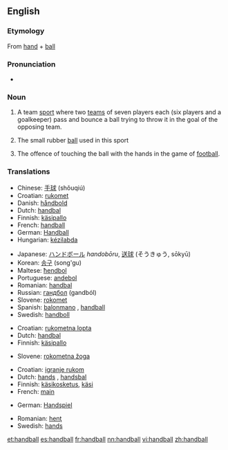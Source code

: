 ==English==

===Etymology===
{{wikipedia}}
From [[hand]] + [[ball]]

===Pronunciation===
*{{audio|en-us-handball.ogg|Audio (US)}}

===Noun===
{{en-noun|s|-}}

# {{sports}} {{uncountable}} A team [[sport]] where two [[teams]] of seven players each (six players and a goalkeeper) pass and bounce a ball trying to throw it in the goal of the opposing team.
# {{countable}} The small rubber [[ball]] used in this sport
# {{football}} {{countable}} The offence of touching the ball with the hands in the game of [[football]].

===Translations===
{{rfc-level|Translations at L3+ (AutoFormat would have corrected level of Translations)}}
{{trans-top|sport}}
*Chinese: [[手球]] (shǒuqiú)
*Croatian: [[rukomet]] {{m}}
*Danish: [[håndbold]]
*Dutch: [[handbal]] {{n}}
*Finnish: [[käsipallo]]
*French: [[handball]] {{m}}
*German: [[Handball]] {{m}}
*Hungarian: [[kézilabda]]
{{trans-mid}}
*Japanese: [[ハンドボール]] ''handobōru'', [[送球]] (そうきゅう, sōkyū)
*Korean: [[송구]] (song'gu)
*Maltese: [[ħendbol]]
*Portuguese: [[andebol]]
*Romanian: [[handbal]] {{n}}
*Russian: [[гандбол]] (gandból) {{m}}
*Slovene: [[rokomet]] {{m}}
*Spanish: [[balonmano]] {{m}}, [[handball]]
*Swedish: [[handboll]] {{c}}
{{trans-bottom}}

{{trans-top|ball}}
*Croatian: [[rukometna lopta]] {{f}}
*Dutch: [[handbal]] {{m}}
*Finnish: [[käsipallo]]
{{trans-mid}}
*Slovene: [[rokometna žoga]] {{f}}
{{trans-bottom}}

{{trans-top|offence}}
*Croatian: [[igranje rukom]] {{n}}
*Dutch: [[hands]] {{n}}, [[handsbal]] {{m}}
*Finnish: [[käsikosketus]], [[käsi]]
*French: [[main]] {{f}}
{{trans-mid}}
*German: [[Handspiel]] {{n}}
{{trans-mid}}
*Romanian: [[henţ]] {{n}}
*Swedish: [[hands]] {{c}}
{{trans-bottom}}

[[et:handball]]
[[es:handball]]
[[fr:handball]]
[[nn:handball]]
[[vi:handball]]
[[zh:handball]]